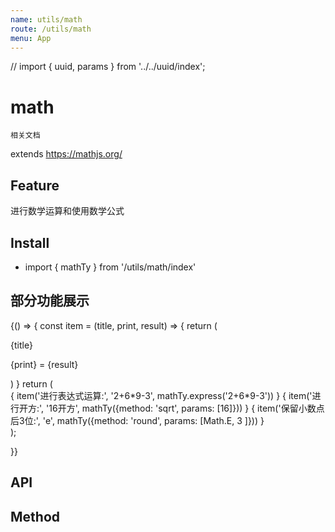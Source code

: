 ```yaml
---
name: utils/math
route: /utils/math
menu: App
---
```



// import { uuid, params } from '../../uuid/index';

# math

`相关文档`

extends https://mathjs.org/

## Feature
进行数学运算和使用数学公式

## Install
- import { mathTy } from '/utils/math/index'


## 部分功能展示

<Playground>
  {() => {
    const item = (title, print, result) => {
      return (
        <div>
          <p>{title}</p>
          <p style={{marginLeft:20,fontSize:15}}>{print} = {result}</p>
        </div>
      )
    }
    return (
      <div>
        { item('进行表达式运算:', '2+6*9-3', mathTy.express('2+6*9-3')) }
        { item('进行开方:', '16开方', mathTy({method: 'sqrt', params: [16]})) }
        { item('保留小数点后3位:', 'e', mathTy({method: 'round', params: [Math.E, 3 ]})) }
      </div>
    );
      
  }}
</Playground>

## API

<Props of={params} />

## Method

<Props of={Methods} />

<!-- 方法名|描述|参数
--|:--:|--:
express|进行数学运算|-
valueof|将返回的数据转换为正确的数学格式|-
done|将返回的数据转换为正确的数学格式|- -->